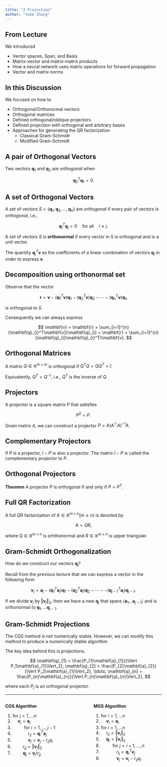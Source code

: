 ```yaml
---
title: "2 Projection"
author: "Yuke Zhang"
---
```


## From Lecture

We introduced

:::: {.incremental}
- Vector spaces, Span, and Basis 
- Matrix-vector and matrix-matrix products
- How a neural network uses matrix operations for forward propagation
- Vector and matrix norms
::::

## In this Discussion

We focused on how to 

:::: {.incremental}
- Orthogonal/Orthonormal vectors
- Orthogonal matrices
- Defined orthogonal/oblique projectors
- Defined projection with orthogonal and arbitrary bases
- Approaches for generating the QR factorization
    - Classical Gram-Schmidt
    - Modified Gram-Schmidt
::::

## A pair of Orthogonal Vectors

Two vectors $\mathbf{q}_1$ and $\mathbf{q}_2$ are *orthogonal* when

$$
\mathbf{q}_{2}^{T}\mathbf{q}_1 = 0.
$$


## A set of Orthogonal Vectors 

A set of vectors $S = \{\mathbf{q}_1, \mathbf{q}_2, \ldots, \mathbf{q}_n \}$ are *orthogonal* if every pair of vectors is *orthogonal*, i.e.,

$$
\mathbf{q}_{i}^{T}\mathbf{q}_{j} = 0 \quad \text{for all} \quad i\neq j.
$$

A set of vectors $S$ is **orthonormal** if every vector in S is orthogonal and is a unit vector.

The quantity $\mathbf{q}_{j}^T\mathbf{v}$ as the coefficients of a linear combination of vectors $\mathbf{q}_{i}$ in order to express $\mathbf{v}$.


## Decomposition using orthonormal set

Observe that the vector 

$$
\mathbf{r} = \mathbf{v} - (\mathbf{q}_{1}^T\mathbf{v})\mathbf{q}_{1} - (\mathbf{q}_{2}^T\mathbf{v})\mathbf{q}_{2} - \cdots - (\mathbf{q}_{n}^T\mathbf{v})\mathbf{q}_{n}
$$

is orthogonal to $S$.

Consequently we can always express

$$
\mathbf{v} = \mathbf{r} + \sum_{i=1}^{n}(\mathbf{q}_{i}^T\mathbf{v})\mathbf{q}_{i} = \mathbf{r} + \sum_{i=1}^{n}(\mathbf{q}_{i}\mathbf{q}_{i}^T)\mathbf{v}. 
$$


## Orthogonal Matrices
A matrix $Q\in\mathbb{R}^{m\times m}$ is orthogonal if $Q^{T}Q = QQ^{T} = I$.

Equivalently, $Q^{T} = Q^{-1}$, i.e., $Q^{T}$ is the inverse of $Q$.

## Projectors
A projector is a square matrix $P$ that satisfies

$$
P^{2} = P.
$$

Given matrix $A$, we can construct a projector $P = A(A^\top A)^{-1}A$.

## Complementary Projectors

If $P$ is a projector, $I-P$ is also a projector. The matrix $I-P$ is called the complementary projector to $P$.

## Orthogonal Projectors

**Theorem**
A projector $P$ is orthogonal if and only if $P=P^{T}$.

## Full QR Factorization

A full QR factorization of $A\in\mathbb{R}^{m\times n} (m\geq n)$ is denoted by

$$
A = QR,
$$

where $Q\in\mathbb{R}^{m\times n}$ is orhthonormal and $R\in\mathbb{R}^{m\times n}$ is upper triangular.

## Gram-Schmidt Orthogonalization

How do we construct our vectors $\mathbf{q}_{j}$? 

Recall from the previous lecture that we can express a vector in the following form

$$
\mathbf{v}_{j} = \mathbf{a}_{j} - (\mathbf{q}_{1}^{T}\mathbf{a}_{j})\mathbf{q}_{1} - (\mathbf{q}_{2}^{T}\mathbf{a}_{j})\mathbf{q}_{2} - \cdots - - (\mathbf{q}_{j-1}^{T}\mathbf{a}_{j})\mathbf{q}_{j-1}.
$$

If we divide $\mathbf{v}_{j}$ by $\Vert\mathbf{v}_{j}\Vert_2$, then we have a new $\mathbf{q}_{j}$ that spans $\langle\mathbf{a}_{1}\ldots \mathbf{a}_{j-1} \rangle$ and is orthonormal to $\mathbf{q}_1,\ldots \mathbf{q}_{j-1}$. 

## Gram-Schmidt Projections

The CGS method is not numerically stable. However, we can modify this method to produce a numerically stable algorithm.

The key idea behind this is projections. 

$$
\mathbf{q}_{1} = \frac{P_{1}\mathbf{a}_{1}}{\Vert P_1\mathbf{a}_{1}\Vert_2}, \mathbf{q}_{2} = \frac{P_{2}\mathbf{a}_{2}}{\Vert P_2\mathbf{a}_{1}\Vert_2}, \ldots, \mathbf{q}_{n} = \frac{P_{n}\mathbf{a}_{n}}{\Vert P_{n}\mathbf{a}_{n}\Vert_2},
$$

where each $P_{j}$ is an orthogonal projector.


---

:::: {.columns}
::: {.column width="47.5%"}
**CGS Algorithm**

1. for $j=1,\ldots n$
1. $\quad\mathbf{v}_{j} = \mathbf{a}_{j}$
1. $\quad\quad$ for $i=1,\ldots, j-1$
1. $\quad\quad\quad r_{ij} = \mathbf{q}_{i}^{T}\mathbf{a}_{j}$ 
1. $\quad\quad\quad \mathbf{v}_{j} = \mathbf{v}_{j} - r_{ij}q_{i}$
1. $\quad\quad r_{jj} = \Vert \mathbf{v}_{j}\Vert_2$ 
1. $\quad\quad \mathbf{q}_{j} = \mathbf{v}_{j}/r_{jj}$ 
:::
::: {.column width="5%"}
:::
::: {.column width="47.5%"}
**MGS Algorithm**

1. for $i=1,\ldots n$
1. $\quad \mathbf{v}_{i} = \mathbf{a}_{i}$
1. for $i=1,\ldots n$
1. $\quad r_{ii} = \Vert \mathbf{v}_{i}\Vert_{2}$
1. $\quad \mathbf{q}_{i} = \Vert \mathbf{v}_{i}\Vert_{2}$
1. $\quad\quad$ for $j=i+1,\ldots, n$
1. $\quad\quad\quad r_{ij} = \mathbf{q}_{i}^{T}\mathbf{v}_{j}$ 
1. $\quad\quad\quad \mathbf{v}_{j} = \mathbf{v}_{j} - r_{ij}q_{i}$
:::
::::